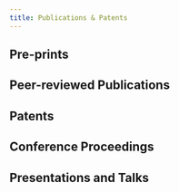 ---
title: Publications & Patents
---


## Pre-prints

<Publication
	title="LLMs Are Zero-Shot Context-Aware Simultaneous Translators"
	year="2024"
	journal="arXiv"
	issue=""
	pageRange="2406.13476"
	authors="Roman Koshkin, Katsuhito Sudoh & Satoshi Nakamura"
	abstract="The advent of transformers has fueled progress in machine translation. More recently large language models (LLMs) have come to the spotlight thanks to their generality and strong performance in a wide range of language tasks, including translation. Here we show that open-source LLMs perform on par with or better than some state-of-the-art baselines in simultaneous machine translation (SiMT) tasks, zero-shot. We also demonstrate that injection of minimal background information, which is easy with an LLM, brings further performance gains, especially on challenging technical subject-matter. This highlights LLMs' potential for building next generation of massively multilingual, context-aware and terminologically accurate SiMT systems that require no resource-intensive training or fine-tuning."
	pdf="https://arxiv.org/abs/2406.13476"
/>


<Publication
	title="TransLLaMa: LLM-based Simultaneous Translation System."
	year="2024"
	journal="arXiv"
	issue=""
	pageRange="2402.04636"
	authors="Roman Koshkin, Katsuhito Sudoh & Satoshi Nakamura"
	abstract="Decoder-only large language models (LLMs) have recently demonstrated impressive capabilities in text generation and reasoning. Nonetheless, they have limited applications in simultaneous machine translation (SiMT), currently dominated by encoder-decoder transformers. This study demonstrates that, after fine-tuning on a small dataset comprising causally aligned source and target sentence pairs, a pre-trained open-source LLM can control input segmentation directly by generating a special 'wait' token. This obviates the need for a separate policy and enables the LLM to perform English-German and English-Russian SiMT tasks with BLEU scores that are comparable to those of specific state-of-the-art baselines. We also evaluated closed-source models such as GPT-4, which displayed encouraging results in performing the SiMT task without prior training (zero-shot), indicating a promising avenue for enhancing future SiMT systems."
	pdf="https://arxiv.org/pdf/2402.04636.pdf"
/>

## Peer-reviewed Publications

<Publication
	title="convSeq: Fast and Scalable Method for Detecting Patterns in Spike Data."
	year="2024"
	journal="ICML"
	issue=""
	pageRange="PMLR 235, 2024"
	authors="Roman Koshkin, Tomoki Fukai"
	abstract="Spontaneous neural activity, crucial in memory, learning, and spatial navigation, often manifests itself as repetitive spatiotemporal patterns. Despite their importance, analyzing these patterns in large neural recordings remains challenging due to a lack of efficient and scalable detection methods. Addressing this gap, we introduce convSeq, an unsupervised method that employs backpropagation for optimizing spatiotemporal filters that effectively identify these neural patterns. Our method's performance is validated on various synthetic data and real neural recordings, revealing spike sequences with unprecedented scalability and efficiency. Significantly surpassing existing methods in speed, convSeq sets a new standard for analyzing spontaneous neural activity, potentially advancing our understanding of information processing in neural circuits."
	pdf="https://arxiv.org/pdf/2402.01130.pdf"
/>

<Publication
	title="Unsupervised Detection of Cell Assemblies with Graph Neural Networks."
	journal="ICLR"
	year="2023"
	authors="Roman Koshkin, Tomoki Fukai"
	issue=""
	pageRange="TPT"
	abstract="Cell assemblies, putative units of neural computation, manifest themselves as repeating and temporally coordinated activity of neurons. However, understanding of their role in brain function is hampered by a lack of scalable methods for their unsupervised detection. We propose using a graph neural network for embedding spike data into a sequence of fixed size vectors and clustering them based on their self-similarity across time. We validate our method on synthetic data and real neural recordings."
	pdf="https://openreview.net/pdf?id=Tbzv_BbjjO8"
/>

<Publication
	title="Testing the Efforts Model of Simultaneous Interpreting"
	journal="PLoS ONE"
	year="2020"
	authors="Roman Koshkin, Yury Shtyrov, Andriy Myachykov & Alex Ossadtchi"
	issue="13(10)"
	pageRange="100-120"
	pdf="https://doi.org/10.1371/%20journal.pone.0206129"
	abstract="We utilized the event-related potential (ERP) technique to study neural activity associated with different levels of working memory (WM) load during simultaneous interpretation (SI) of continuous prose. The amplitude of N1 and P1 components elicited by task-irrelevant tone probes was significantly modulated as a function of WM load but not the direction of interpretation. Furthermore, the latency of the P1 increased significantly with WM load. The WM load effect on N1 latency, however, did not reach significance. Larger negativity under lower WM loads suggests that more attention is available to process the source message, providing the first electrophysiological evidence in support of the Efforts Model of SI. Relationships between the direction of interpretation and median WM load are also discussed."
/>

<Publication
	title="Commentary: Functional Connectivity in the Left Dorsal Stream Facilitates Simultaneous Language Translation: An EEG Study"
	journal="Frontiers in Human Neuroscience"
	year="2020"
	authors="Roman Koshkin & Alex Ossadtchi"
	issue="11(2)"
	pageRange="273"
	pdf="http://doi.org/10.3389/fnhum.2017.00064"
/>

## Patents

<Publication
	title="Electroencephalographic method and system of objective estimation of listeners’ reaction to audio content based on a range of voluntary affective categories."
	lang="ru"
	journal=""
	year="2020"
	authors="Roman Koshkin, Mariya Volodina, Alex Ossadtchi"
	issue="RF Patent"
	pageRange="2747571"
	abstract="The invention relates to marketing technologies, and allows, based on the psychophysiological state, measured using an electrocephalograph, to objectively assess the listener's reaction to audio content according to an arbitrary range of affective categories (such as interest in, emotion to, agreement/disagreement with the content played etc.) , when conducting opinion polls, focus groups, as well as for educational process. The technical result achieved consists in obtaining an objective psychophysiological metric that allows one to judge how carefully the presented audio content was listened to, as well as its rating (in comparison with alternative audio content), and without the use of questionnaires, surveys or other methods prone to cognitive biases. The technical result is achieved due to the fact that the decision rule for decision trees is optimized based on the psychophysiological state, measured using an, recorded while a group of listeners listen to reference audio messages, selected from a pre-created database of reference audio messages and their corresponding affective ratings (being an integral part of the database) collected in a preliminary survey of a large group of respondents."
	pdf="https://fips.ru/EGD/97573530-a79d-499c-a6d2-c3b008f5ff42"
/>

## Conference Proceedings

<Presentation
	title="Working Memory Load in Simultaneous Language Interpretation: An ERP Study"
	conference="4th Conference Cognitive Science in Moscow: New Research."
	date="2017"
	place="Moscow, Russia"
	pdf="http://virtualcoglab.ru/MoscowCogSci2017Proceedings.pdf"
	authors="Roman Koshkin & Alex Ossadtchi"
	abstract="We utilized the event-related potential (ERP) technique to study neural activity associated with different levels of working memory (WM) load during simultaneous language interpretation (SLI). We pioneered the use of the technique on conference interpreters articulating overtly. The amplitude of the N1 component elicited by task-irrelevant tone probes was significantly modulated as a function of WM load but not the direction of interpretation. The N1 amplitude decreased with load, suggesting shallower processing under high WM load regardless of the direction."
/>


## Presentations and Talks

<Presentation
	title="Testing One Aspect of the Efforts Model of Simultaneous Interpreting: An ERP Study"
	authors="Roman Koshkin, Yury Shtyrov, & Alex Ossadtchi"
	conference="Workshop on the Neurobiology Of Speech And Language"
	pdf="http://bit.ly/2ljEytV"
	date="October 27-29, 2017"
	place="Saint-Petersburg, Russia"
	abstract="Due to the inherent complexity of simultaneous interpreting (SI), testing its theoretical models in a simple, but ecologically valid experimental paradigm has been problematic. We attempted to overcome some of the associated challenges using a novel method for WM load estimation in conjunction with the event-related potentials (ERP) technique. Specifically, we tested the prediction of the Efforts Model of SI (Gile, 1988) that increased WM load impairs the processing of the source message during SI.Consistent with the model, the N1 amplitude that we used as an index of attention was significantly modulated as a function of WM load. Negativity in the N1 range decreased at higher levels of WM load, suggesting shallower processing of the source message under high WM load. Our findings represent the first electrophysiological evidence in support of the Efforts Model."
/>

<Presentation
	title="N1 ERP As an Index of Depth of Processing In Simultaneous Interpreting"
	authors="Roman Koshkin, Yury Shtyrov, & Alex Ossadtchi"
	conference="Communication, Computation, and Cognitive Processes"
	pdf="http://bit.ly/2lhyWjP"
	date="September 28-29, 2016"
	place="Moscow, Russia"
	abstract="Researchers have extensively studied simultaneous interpretation (SI), but understanding how the brain manages the limited resources of attention and working memory (WM) systems under such extreme conditions of language control has remained elusive. Here, we aim to use the event-related potentials (ERP) to investigate the interplay of attention and WM load during simultaneous interpretation of real speech in an ecologically valid overt production paradigm. Previous research using simple dichotic listening paradigms showed the N1 ERP component to be modulated by attention thus making it a suitable temporally precise index of attention. Specifically, we test the hypothesis that at larger WM loads, attention to the source message is markedly reduced as it gets redeployed towards processing the backlog of previous information. If this is borne out, translation fidelity is more likely to be compromised during periods of higher WM load. Additionally, we examine if concurrent articulation degrades attention to, and processing of, the source message in SI. Although such a setup requires non-trivial artifact correction techniques pushing the limits of the ERP method, the pattern of results based on one participant’s data suggests an effect of WM load on the N1 amplitude , which is in agreement with our original hypothesis."
/>

<Presentation
	title="Working Memory Load In Simultaneous Language Interpretation: An ERP Study"
	authors="Roman Koshkin, Alex Ossadtchi & Yury Shtyrov"
	conference="IEEE International Symposium «Video and Audio Signal Processing in the Context of Neurotechnologies»"
	pdf="http://bit.ly/2ANhSVD"
	date="June 26-30, 2017"
	place="Saint Petersburg, Russia"
	abstract="We utilized the event-related potential (ERP) technique to study neural activity associated with different levels of working memory (WM) load during simultaneous language interpretation (SLI). We pioneered the use of the technique on conference interpreters articulating overtly. The amplitude of the N1 component elicited by task-irrelevant tone probes was significantly modulated as a function of WM load but not the direction of interpretation. The N1 amplitude decreased with WM load suggesting shallower processing under high WM load regardless of the direction. Using our novel projection-based method we identified otherwise hidden WM load-dependent regularities in the P3 range. The results are discussed in terms of the Efforts Model of simultaneous language interpreting."
/>

<Presentation
	title="Localizing Hidden Regularities With Known Temporal Structure in the EEG Evoked Response Data"
	authors="Alexandra Kuznetsova, Roman Koshkin, & Alex Ossadtchi"
	conference="IEEE International Symposium «Video and Audio Signal Processing in the Context of Neurotechnologies»"
	pdf="http://bit.ly/2ANhSVD"
	date="June 26-30, 2017"
	place="Saint Petersburg, Russia"
	abstract="We describe a novel data driven spatial filtering technique that can be applied to the evoked potentials in the EEG data in order to find statistically significant hidden differential activations, which cannot be found by standard single-channel analysis. The underlying optimization problem is formulated as a generalized Rayleigh quotient maximization problem. The technique is based on the known morphological characteristics of the response: the optimal filter maximizes the difference in the target interval when the component typically occurs and at the same time minimizes the difference in the flanker interval. The technique is equipped with a relevant randomization-based statistical test to assess the significance of the discovered phenomenon. The performance of the proposed method was evaluated with the simulated ERP data, the results are compared with the competing ICA-based method. Furthermore, we describe an application of the proposed method to the EEG data acquired in two studies: study devoted to the simultaneous language interpreting (group analysis) and analysis of the auditory neuroplasticity (single subject application). We show how the differential components can be detected after filtration and support our results with the permutation statistical test, topographies analysis and single-trial evidence."
/>

<Presentation
	title="Does High Working Memory Load Disrupt Listening in Simultaneous Interpreting?"
	authors="Roman Koshkin, Yury Shtyrov, Alex Ossadtchi"
	conference=""
	pdf="http://bit.ly/2yKSjqN"
	date="April 27, 2017"
	place="Higher School of Economics, Moscow, Russia"
/>